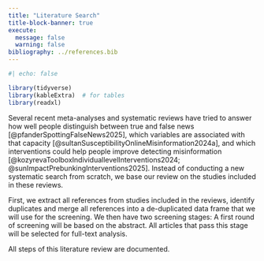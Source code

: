 ```yaml
---
title: "Literature Search"
title-block-banner: true
execute:
  message: false
  warning: false
bibliography: ../references.bib
---
```


```r
#| echo: false

library(tidyverse)
library(kableExtra)  # for tables
library(readxl)
```

Several recent meta-analyses and systematic reviews have tried to answer how well people distinguish between true and false news [@pfanderSpottingFalseNews2025], which variables are associated with that capacity [@sultanSusceptibilityOnlineMisinformation2024a], and which interventions could help people improve detecting misinformation [@kozyrevaToolboxIndividuallevelInterventions2024; @sunImpactPrebunkingInterventions2025]. Instead of conducting a new systematic search from scratch, we base our review on the studies included in these reviews.

First, we extract all references from studies included in the reviews, identify duplicates and merge all references into a de-duplicated data frame that we will use for the screening. We then have two screening stages: A first round of screening will be based on the abstract. All articles that pass this stage will be selected for full-text analysis.

All steps of this literature review are documented.



